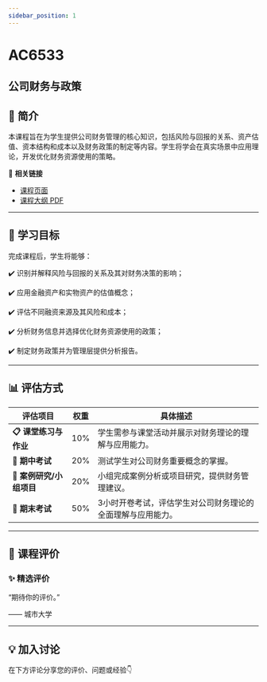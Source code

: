 ```yaml
---
sidebar_position: 1
---
```


# AC6533
## 公司财务与政策

## **📘 简介**
本课程旨在为学生提供公司财务管理的核心知识，包括风险与回报的关系、资产估值、资本结构和成本以及财务政策的制定等内容。学生将学会在真实场景中应用理论，开发优化财务资源使用的策略。

🔗 **相关链接**
- [课程页面](https://www.cityu.edu.hk/catalogue/pg/202526/course/AC6533.htm)
- [课程大纲 PDF](https://www.cityu.edu.hk/catalogue/pg/202526/course/AC6533.pdf)

---

## **🎯 学习目标**

完成课程后，学生将能够：


✔️ 识别并解释风险与回报的关系及其对财务决策的影响；

✔️ 应用金融资产和实物资产的估值概念；

✔️ 评估不同融资来源及其风险和成本；

✔️ 分析财务信息并选择优化财务资源使用的政策；

✔️ 制定财务政策并为管理层提供分析报告。

---

## **📊 评估方式**

| **评估项目**               | **权重** | **具体描述**                                                                                     |
|---------------------------|---------|-----------------------------------------------------------------------------------------------|
| **📋 课堂练习与作业**       | 10%     | 学生需参与课堂活动并展示对财务理论的理解与应用能力。                                             |
| **📝 期中考试**             | 20%     | 测试学生对公司财务重要概念的掌握。                                                              |
| **📄 案例研究/小组项目**    | 20%     | 小组完成案例分析或项目研究，提供财务管理建议。                                                  |
| **🎤 期末考试**             | 50%     | 3小时开卷考试，评估学生对公司财务理论的全面理解与应用能力。                                      |

---

## **💬 课程评价**

### ✨ **精选评价**
<div className={commentStyles.commentBox}>
    <p className={commentStyles.commentText}>
        “期待你的评价。”
    </p>
    <p className={commentStyles.commentAuthor}>—— 城市大学</p>
</div>

---

## **💡 加入讨论**

在下方评论分享您的评价、问题或经验👇
<Utterances />